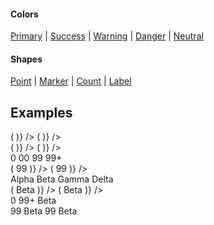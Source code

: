 
<PageTitle src="components/Badge" title="Badge" />
<Subtitle />
<Description />

#### Colors

[Primary](#color--primary) | [Success](#color--success) | [Warning](#color--warning) | [Danger](#color--danger) | [Neutral](#color--neutral)

#### Shapes

[Point](#shape--point) | [Marker](#shape--marker) | [Count](#shape--count) | [Label](#shape--label)

<Primary />
<ArgsTable story={PRIMARY_STORY} />
<Stories />

## Examples

<Canvas>
  <ThemeWrapper>
    <Flex alignItems="center" direction="row">
      <div
        style={{
          backgroundColor: themes.light['color-BG10'],
          height: '20px',
          margin: '20px',
          position: 'relative',
          width: '20px',
        }}
      >
        <Badge color="primary" position="top-left" shape="point" />
        <Badge color="success" position="top-right" shape="point" />
        <Badge color="warning" position="bottom-left" shape="point" />
        <Badge color="danger" position="bottom-right" shape="point" />
      </div>
      <Flex wrap alignItems="center" direction="row">
        <Looper
          list={['primary', 'success', 'warning', 'danger', 'neutral']}
          render={color => (
            <Rhythm m={2}>
              <Badge color={color} key={color} shape="point" />
            </Rhythm>
          )}
        />
      </Flex>
      <Flex wrap alignItems="center" direction="row">
        <Looper
          list={['primary', 'success', 'warning', 'danger', 'neutral']}
          render={color => (
            <Rhythm m={2}>
              <Badge pulsing color={color} key={color} shape="point" />
            </Rhythm>
          )}
        />
      </Flex>
    </Flex>
  </ThemeWrapper>
</Canvas>

<Canvas>
  <ThemeWrapper>
    <Flex alignItems="center" direction="row">
      <div
        style={{
          backgroundColor: themes.light['color-BG10'],
          height: '20px',
          margin: '20px',
          position: 'relative',
          width: '20px',
        }}
      >
        <Badge color="primary" position="top-left" shape="marker" />
        <Badge color="success" position="top-right" shape="marker" />
        <Badge color="warning" position="bottom-left" shape="marker" />
        <Badge color="danger" position="bottom-right" shape="marker" />
      </div>
      <Flex wrap alignItems="center" direction="row">
        <Looper
          list={['primary', 'success', 'warning', 'danger', 'neutral']}
          render={color => (
            <Rhythm m={2}>
              <Badge color={color} key={color} shape="marker" />
            </Rhythm>
          )}
        />
      </Flex>
      <Flex wrap alignItems="center" direction="row">
        <Looper
          list={['primary', 'success', 'warning', 'danger', 'neutral']}
          render={color => (
            <Rhythm m={2}>
              <Badge pulsing color={color} key={color} shape="marker" />
            </Rhythm>
          )}
        />
      </Flex>
    </Flex>
  </ThemeWrapper>
</Canvas>

<Canvas>
  <ThemeWrapper>
    <Flex alignItems="center" direction="row">
      <div
        style={{
          backgroundColor: themes.light['color-BG10'],
          height: '40px',
          margin: '20px',
          marginRight: 40,
          position: 'relative',
          width: '40px',
        }}
      >
        <Badge color="primary" position="top-left" shape="count">
          0
        </Badge>
        <Badge color="success" position="top-right" shape="count">
          00
        </Badge>
        <Badge color="warning" position="bottom-left" shape="count">
          99
        </Badge>
        <Badge color="danger" position="bottom-right" shape="count">
          99+
        </Badge>
      </div>
      <Flex wrap alignItems="center" direction="row">
        <Looper
          list={['primary', 'success', 'warning', 'danger', 'neutral']}
          render={color => (
            <Rhythm m={2}>
              <Badge color={color} key={color} shape="count">
                99
              </Badge>
            </Rhythm>
          )}
        />
      </Flex>
      <Flex wrap alignItems="center" direction="row">
        <Looper
          list={['primary', 'success', 'warning', 'danger', 'neutral']}
          render={color => (
            <Rhythm m={2}>
              <Badge pulsing color={color} key={color} shape="count">
                99
              </Badge>
            </Rhythm>
          )}
        />
      </Flex>
    </Flex>
  </ThemeWrapper>
</Canvas>

<Canvas>
  <ThemeWrapper>
    <Flex alignItems="center" direction="row">
      <div
        style={{
          backgroundColor: themes.light['color-BG10'],
          height: '40px',
          margin: '20px',
          marginRight: 60,
          position: 'relative',
          width: '60px',
        }}
      >
        <Badge color="primary" position="top-left" shape="label">
          Alpha
        </Badge>
        <Badge color="success" position="top-right" shape="label">
          Beta
        </Badge>
        <Badge color="warning" position="bottom-left" shape="label">
          Gamma
        </Badge>
        <Badge color="danger" position="bottom-right" shape="label">
          Delta
        </Badge>
      </div>
      <Flex wrap alignItems="center" direction="row">
        <Looper
          list={['primary', 'success', 'warning', 'danger', 'neutral']}
          render={color => (
            <Rhythm m={2}>
              <Badge color={color} key={color} shape="label">
                Beta
              </Badge>
            </Rhythm>
          )}
        />
      </Flex>
      <Flex wrap alignItems="center" direction="row">
        <Looper
          list={['primary', 'success', 'warning', 'danger', 'neutral']}
          render={color => (
            <Rhythm m={2}>
              <Badge pulsing color={color} key={color} shape="label">
                Beta
              </Badge>
            </Rhythm>
          )}
        />
      </Flex>
    </Flex>
  </ThemeWrapper>
</Canvas>

<Canvas contrast>
  <ThemeWrapper>
    <Flex alignItems="center" direction="row">
      <div
        style={{
          backgroundColor: themes.light['contrast-palette-quietest-color'],
          height: '40px',
          margin: '20px',
          marginRight: 40,
          position: 'relative',
          width: '60px',
        }}
      >
        <Badge contrast position="top-left" shape="marker" />
        <Badge contrast position="top-right" shape="count">
          0
        </Badge>
        <Badge contrast position="bottom-left" shape="count">
          99+
        </Badge>
        <Badge contrast position="bottom-right" shape="label">
          Beta
        </Badge>
      </div>
      <Flex wrap alignItems="center" direction="row">
        <Flex alignItems="center" direction="row">
          <Rhythm m={2}>
            <Badge contrast shape="point" />
            <Badge contrast shape="marker" />
            <Badge contrast shape="count">
              99
            </Badge>
            <Badge contrast shape="label">
              Beta
            </Badge>
          </Rhythm>
        </Flex>
        <Flex alignItems="center" direction="row">
          <Rhythm m={2}>
            <Badge contrast pulsing shape="point" />
            <Badge contrast pulsing shape="marker" />
            <Badge contrast pulsing shape="count">
              99
            </Badge>
            <Badge contrast pulsing shape="label">
              Beta
            </Badge>
          </Rhythm>
        </Flex>
      </Flex>
    </Flex>
  </ThemeWrapper>
</Canvas>
